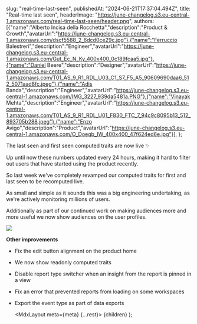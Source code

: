

  slug: "real-time-last-seen",
  publishedAt: "2024-06-21T17:37:04.494Z",
  title: "Real-time last seen",
  headerImage: "https://june-changelog.s3.eu-central-1.amazonaws.com/real-time-last-seen/header.png",
  authors: [{"name":"Alberto Incisa della Rocchetta","description":"Product & Growth","avatarUrl":"https://june-changelog.s3.eu-central-1.amazonaws.com/dscf5588_2_6dcd0ce29c.jpg"},{"name":"Ferruccio Balestreri","description":"Engineer","avatarUrl":"https://june-changelog.s3.eu-central-1.amazonaws.com/Gut_Ec_N_Ky_400x400_0c189fcaa5.jpg"},{"name":"Daniel Beere","description":"Designer","avatarUrl":"https://june-changelog.s3.eu-central-1.amazonaws.com/T01_AS_9_R1_RDL_U03_C1_S7_F5_A5_90609690daa6_512_5071aad8fc.jpeg"},{"name":"Adis Banda","description":"Engineer","avatarUrl":"https://june-changelog.s3.eu-central-1.amazonaws.com/IMG_3227_939da5481a.PNG"},{"name":"Vinayak Mehta","description":"Engineer","avatarUrl":"https://june-changelog.s3.eu-central-1.amazonaws.com/T01_AS_9_R1_RDL_U01_F830_FTC_7_94c9c8095b13_512_893705b288.jpeg"},{"name":"Enzo Avigo","description":"Product","avatarUrl":"https://june-changelog.s3.eu-central-1.amazonaws.com/O_Doeqb_IW_400x400_47f624ed6e.jpg"}],
};

The last seen and first seen computed traits are now live ✨

Up until now these numbers updated every 24 hours, making it hard to filter out users that have started using the product recently.

So last week we've completely revamped our computed traits for first and last seen to be recomputed live.

As small and simple as it sounds this was a big engineering undertaking, as we're actively monitoring millions of users.

Additionally as part of our continued work on making audiences more and more useful we now show audiences on the user profiles.

![](https://june-changelog.s3.eu-central-1.amazonaws.com/real-time-last-seen/profile.png)


**Other improvements**

- Fix the edit button alignment on the product home
- We now show readonly computed traits
- Disable report type switcher when an insight from the report is pinned in a view
- Fix an error that prevented reports from loading on some workspaces
- Export the event type as part of data exports


  <MdxLayout meta={meta} {...rest}>
    {children}
  </MdxLayout>
);
